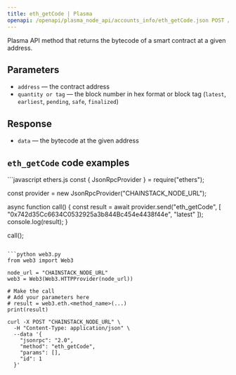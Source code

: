 ```yaml
---
title: eth_getCode | Plasma
openapi: /openapi/plasma_node_api/accounts_info/eth_getCode.json POST /be84184cd12967be5a65d06651c60085
---
```


Plasma API method that returns the bytecode of a smart contract at a given address.

## Parameters

* `address` — the contract address
* `quantity or tag` — the block number in hex format or block tag (`latest`, `earliest`, `pending`, `safe`, `finalized`)

## Response

* `data` — the bytecode at the given address

## `eth_getCode` code examples

<CodeGroup>
```javascript ethers.js
const { JsonRpcProvider } = require("ethers");

const provider = new JsonRpcProvider("CHAINSTACK_NODE_URL");

async function call() {
  const result = await provider.send("eth_getCode", [
    "0x742d35Cc6634C0532925a3b844Bc454e4438f44e",
    "latest"
  ]);
  console.log(result);
}

call();
```

```python web3.py
from web3 import Web3

node_url = "CHAINSTACK_NODE_URL"
web3 = Web3(Web3.HTTPProvider(node_url))

# Make the call
# Add your parameters here
# result = web3.eth.<method_name>(...)
print(result)
```

```shell cURL
curl -X POST "CHAINSTACK_NODE_URL" \
  -H "Content-Type: application/json" \
  --data '{
    "jsonrpc": "2.0",
    "method": "eth_getCode",
    "params": [],
    "id": 1
  }'
```
</CodeGroup>
